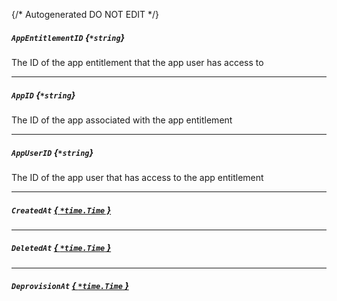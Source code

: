 {/* Autogenerated DO NOT EDIT  */}
##### `AppEntitlementID` *{`*string`}*
The ID of the app entitlement that the app user has access to

---
##### `AppID` *{`*string`}*
The ID of the app associated with the app entitlement

---
##### `AppUserID` *{`*string`}*
The ID of the app user that has access to the app entitlement

---
##### `CreatedAt` [*{ `*time.Time` }*](https://pkg.go.dev/time#Time)

---
##### `DeletedAt` [*{ `*time.Time` }*](https://pkg.go.dev/time#Time)

---
##### `DeprovisionAt` [*{ `*time.Time` }*](https://pkg.go.dev/time#Time)


